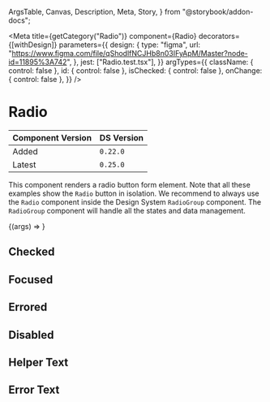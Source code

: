   ArgsTable,
  Canvas,
  Description,
  Meta,
  Story,
} from "@storybook/addon-docs";


<Meta
  title={getCategory("Radio")}
  component={Radio}
  decorators={[withDesign]}
  parameters={{
    design: {
      type: "figma",
      url:
        "https://www.figma.com/file/qShodlfNCJHb8n03IFyApM/Master?node-id=11895%3A742",
    },
    jest: ["Radio.test.tsx"],
  }}
  argTypes={{
    className: { control: false },
    id: { control: false },
    isChecked: { control: false },
    onChange: { control: false },
  }}
/>

# Radio

| Component Version | DS Version |
| ----------------- | ---------- |
| Added             | `0.22.0`   |
| Latest            | `0.25.0`   |

<Description of={Radio} />

This component renders a radio button form element. Note that all these examples
show the `Radio` button in isolation. We recommend to always use the `Radio`
component inside the Design System `RadioGroup` component. The `RadioGroup`
component will handle all the states and data management.

<Canvas withToolbar>
  <Story
    name="Radio"
    args={{
      helperText: "This is the helper text!",
      id: "test_id",
      invalidText: "This is the error text :(",
      isDisabled: false,
      isInvalid: false,
      isRequired: false,
      labelText: "Test Label",
      name: "test_name",
      showLabel: true,
      value: "1",
    }}
    argTypes={{
      isDisabled: {
        table: { defaultValue: { summary: false } },
      },
      isInvalid: {
        table: { defaultValue: { summary: false } },
      },
      isRequired: {
        table: { defaultValue: { summary: false } },
      },
      showHelperInvalidText: {
        table: { defaultValue: { summary: true } },
      },
      showLabel: {
        table: { defaultValue: { summary: true } },
      },
    }}
  >
    {(args) => <Radio {...args} />}
  </Story>
</Canvas>

<ArgsTable story="Radio" />

## Checked

<Canvas>
  <DSProvider>
    <Radio labelText="I am checked" isChecked value="1" />
  </DSProvider>
</Canvas>

## Focused

<Canvas>
  <DSProvider>
    <Radio labelText="Click or tab to the Radio to see its focus state" />
  </DSProvider>
</Canvas>

## Errored

<Canvas>
  <DSProvider>
    <HStack>
      <Radio isInvalid labelText="I am in an error state" />
      <Radio isInvalid isChecked labelText="I am checked in an error state" />
    </HStack>
  </DSProvider>
</Canvas>

## Disabled

<Canvas>
  <DSProvider>
    <HStack>
      <Radio isDisabled labelText="I am disabled" />
      <Radio isDisabled isChecked labelText="I am checked and disabled" />
    </HStack>
  </DSProvider>
</Canvas>

## Helper Text

<Canvas>
  <DSProvider>
    <Radio
      name="testHelperText"
      labelText="I have helper text"
      helperText="I am the helper text for this Radio"
    />
  </DSProvider>
</Canvas>

## Error Text

<Canvas>
  <DSProvider>
    <Radio
      name="testErrorText"
      labelText="I have error text"
      invalidText="I am the error text for this Radio"
      isInvalid
    />
  </DSProvider>
</Canvas>

